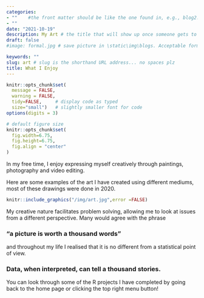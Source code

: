```yaml
---
categories:  
- ""    #the front matter should be like the one found in, e.g., blog2.md. It cannot be like the normal Rmd we used
- ""
date: "2021-10-19"
description: My Art # the title that will show up once someone gets to this page
draft: false
#image: formal.jpg # save picture in \static\img\blogs. Acceptable formats= jpg, jpeg, or png . Your iPhone pics wont work

keywords: ""
slug: art # slug is the shorthand URL address... no spaces plz
title: What I Enjoy
---
```


```r
knitr::opts_chunk$set(
  message = FALSE, 
  warning = FALSE,
  tidy=FALSE,     # display code as typed
  size="small")   # slightly smaller font for code
options(digits = 3)

# default figure size
knitr::opts_chunk$set(
  fig.width=6.75, 
  fig.height=6.75,
  fig.align = "center"
)
```

In my free time, I enjoy expressing myself creatively through paintings, photography and video editing.

Here are some examples of the art I have created using different mediums, most of these drawings were done in 2020. 

```r
knitr::include_graphics("/img/art.jpg",error =FALSE)
```

My creative nature facilitates problem solving, allowing me to look at issues from a different perspective. Many would agree with the phrase 

### “a picture is worth a thousand words”

and throughout my life I realised that it is no different from a statistical point of view. 

### Data, when interpreted, can tell a thousand stories. 

You can look through some of the R projects I have completed by going back to the home page or clicking the top right menu button!
